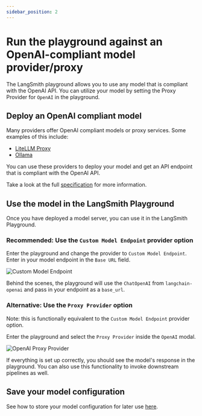 ```yaml
---
sidebar_position: 2
---
```


# Run the playground against an OpenAI-compliant model provider/proxy

The LangSmith playground allows you to use any model that is compliant with the OpenAI API. You can utilize your model by setting the Proxy Provider for `OpenAI` in the playground.

## Deploy an OpenAI compliant model

Many providers offer OpenAI compliant models or proxy services. Some examples of this include:

- [LiteLLM Proxy](https://github.com/BerriAI/litellm?tab=readme-ov-file#quick-start-proxy---cli)
- [Ollama](https://ollama.com/)

You can use these providers to deploy your model and get an API endpoint that is compliant with the OpenAI API.

Take a look at the full [specification](https://platform.openai.com/docs/api-reference/chat) for more information.

## Use the model in the LangSmith Playground

Once you have deployed a model server, you can use it in the LangSmith Playground.

### Recommended: Use the `Custom Model Endpoint` provider option

Enter the playground and change the provider to `Custom Model Endpoint`.
Enter in your model endpoint in the `Base URL` field.

![Custom Model Endpoint](./static/custom_model_endpoint.png)

Behind the scenes, the playground will use the `ChatOpenAI` from `langchain-openai` and pass in your endpoint as a `base_url`.

### Alternative: Use the `Proxy Provider` option

Note: this is functionally equivalent to the `Custom Model Endpoint` provider option.

Enter the playground and select the `Proxy Provider` inside the `OpenAI` modal.

![OpenAI Proxy Provider](./static/openai_proxy_provider.png)

If everything is set up correctly, you should see the model's response in the playground. You can also use this functionality to invoke downstream pipelines as well.

## Save your model configuration

See how to store your model configuration for later use [here](./managing_model_configurations).
